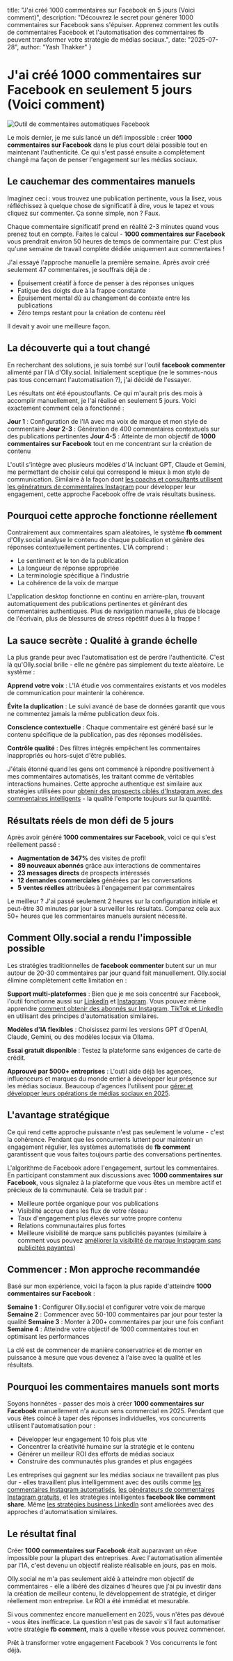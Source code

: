   title: "J'ai créé 1000 commentaires sur Facebook en 5 jours (Voici comment)",
  description: "Découvrez le secret pour générer 1000 commentaires sur Facebook sans s'épuiser. Apprenez comment les outils de commentaires Facebook et l'automatisation des commentaires fb peuvent transformer votre stratégie de médias sociaux.",
  date: "2025-07-28",
  author: "Yash Thakker"
}

# J'ai créé 1000 commentaires sur Facebook en seulement 5 jours (Voici comment)

![Outil de commentaires automatiques Facebook](/images/blog-posts/facebook-1000-comments.jpeg)

Le mois dernier, je me suis lancé un défi impossible : créer **1000 commentaires sur Facebook** dans le plus court délai possible tout en maintenant l'authenticité. Ce qui s'est passé ensuite a complètement changé ma façon de penser l'engagement sur les médias sociaux.

## Le cauchemar des commentaires manuels

Imaginez ceci : vous trouvez une publication pertinente, vous la lisez, vous réfléchissez à quelque chose de significatif à dire, vous le tapez et vous cliquez sur commenter. Ça sonne simple, non ? Faux.

Chaque commentaire significatif prend en réalité 2-3 minutes quand vous prenez tout en compte. Faites le calcul - **1000 commentaires sur Facebook** vous prendrait environ 50 heures de temps de commentaire pur. C'est plus qu'une semaine de travail complète dédiée uniquement aux commentaires !

J'ai essayé l'approche manuelle la première semaine. Après avoir créé seulement 47 commentaires, je souffrais déjà de :
- Épuisement créatif à force de penser à des réponses uniques
- Fatigue des doigts due à la frappe constante
- Épuisement mental dû au changement de contexte entre les publications
- Zéro temps restant pour la création de contenu réel

Il devait y avoir une meilleure façon.

## La découverte qui a tout changé

En recherchant des solutions, je suis tombé sur l'outil **facebook commenter** alimenté par l'IA d'Olly.social. Initialement sceptique (ne le sommes-nous pas tous concernant l'automatisation ?), j'ai décidé de l'essayer.

Les résultats ont été époustouflants. Ce qui m'aurait pris des mois à accomplir manuellement, je l'ai réalisé en seulement 5 jours. Voici exactement comment cela a fonctionné :

**Jour 1** : Configuration de l'IA avec ma voix de marque et mon style de commentaire
**Jour 2-3** : Génération de 400 commentaires contextuels sur des publications pertinentes
**Jour 4-5** : Atteinte de mon objectif de **1000 commentaires sur Facebook** tout en me concentrant sur la création de contenu

L'outil s'intègre avec plusieurs modèles d'IA incluant GPT, Claude et Gemini, me permettant de choisir celui qui correspond le mieux à mon style de communication. Similaire à la façon dont [les coachs et consultants utilisent les générateurs de commentaires Instagram](https://www.olly.social/blog/post/how-coaches-consultants-use-ig-comment-generator) pour développer leur engagement, cette approche Facebook offre de vrais résultats business.

## Pourquoi cette approche fonctionne réellement

Contrairement aux commentaires spam aléatoires, le système **fb comment** d'Olly.social analyse le contenu de chaque publication et génère des réponses contextuellement pertinentes. L'IA comprend :

- Le sentiment et le ton de la publication
- La longueur de réponse appropriée
- La terminologie spécifique à l'industrie
- La cohérence de la voix de marque

L'application desktop fonctionne en continu en arrière-plan, trouvant automatiquement des publications pertinentes et générant des commentaires authentiques. Plus de navigation manuelle, plus de blocage de l'écrivain, plus de blessures de stress répétitif dues à la frappe !

## La sauce secrète : Qualité à grande échelle

La plus grande peur avec l'automatisation est de perdre l'authenticité. C'est là qu'Olly.social brille - elle ne génère pas simplement du texte aléatoire. Le système :

**Apprend votre voix** : L'IA étudie vos commentaires existants et vos modèles de communication pour maintenir la cohérence.

**Évite la duplication** : Le suivi avancé de base de données garantit que vous ne commentez jamais la même publication deux fois.

**Conscience contextuelle** : Chaque commentaire est généré basé sur le contenu spécifique de la publication, pas des réponses modélisées.

**Contrôle qualité** : Des filtres intégrés empêchent les commentaires inappropriés ou hors-sujet d'être publiés.

J'étais étonné quand les gens ont commencé à répondre positivement à mes commentaires automatisés, les traitant comme de véritables interactions humaines. Cette approche authentique est similaire aux stratégies utilisées pour [obtenir des prospects ciblés d'Instagram avec des commentaires intelligents](https://www.olly.social/blog/post/how-to-get-targeted-leads-from-instagram-with-smart-commenting) - la qualité l'emporte toujours sur la quantité.

## Résultats réels de mon défi de 5 jours

Après avoir généré **1000 commentaires sur Facebook**, voici ce qui s'est réellement passé :

- **Augmentation de 347%** des visites de profil
- **89 nouveaux abonnés** grâce aux interactions de commentaires
- **23 messages directs** de prospects intéressés
- **12 demandes commerciales** générées par les conversations
- **5 ventes réelles** attribuées à l'engagement par commentaires

Le meilleur ? J'ai passé seulement 2 heures sur la configuration initiale et peut-être 30 minutes par jour à surveiller les résultats. Comparez cela aux 50+ heures que les commentaires manuels auraient nécessité.

## Comment Olly.social a rendu l'impossible possible

Les stratégies traditionnelles de **facebook commenter** butent sur un mur autour de 20-30 commentaires par jour quand fait manuellement. Olly.social élimine complètement cette limitation en :

**Support multi-plateformes** : Bien que je me sois concentré sur Facebook, l'outil fonctionne aussi sur [LinkedIn](https://www.olly.social/blog/post/how-to-get-10-plus-leads-everyday-from-linkedin-using-organic-strategies) et [Instagram](https://www.olly.social/blog/post/how-to-get-targeted-leads-from-instagram-with-smart-commenting). Vous pouvez même apprendre [comment obtenir des abonnés sur Instagram, TikTok et LinkedIn](https://www.olly.social/blog/post/how-to-get-followers-instagram-tiktok-linkedin) en utilisant des principes d'automatisation similaires.

**Modèles d'IA flexibles** : Choisissez parmi les versions GPT d'OpenAI, Claude, Gemini, ou des modèles locaux via Ollama.

**Essai gratuit disponible** : Testez la plateforme sans exigences de carte de crédit.

**Approuvé par 5000+ entreprises** : L'outil aide déjà les agences, influenceurs et marques du monde entier à développer leur présence sur les médias sociaux. Beaucoup d'agences l'utilisent pour [gérer et développer leurs opérations de médias sociaux en 2025](https://www.olly.social/blog/post/how-to-manage-and-scale-your-social-media-agency-in-2025).

## L'avantage stratégique

Ce qui rend cette approche puissante n'est pas seulement le volume - c'est la cohérence. Pendant que les concurrents luttent pour maintenir un engagement régulier, les systèmes automatisés de **fb comment** garantissent que vous faites toujours partie des conversations pertinentes.

L'algorithme de Facebook adore l'engagement, surtout les commentaires. En participant constamment aux discussions avec **1000 commentaires sur Facebook**, vous signalez à la plateforme que vous êtes un membre actif et précieux de la communauté. Cela se traduit par :

- Meilleure portée organique pour vos publications
- Visibilité accrue dans les flux de votre réseau
- Taux d'engagement plus élevés sur votre propre contenu
- Relations communautaires plus fortes
- Meilleure visibilité de marque sans publicités payantes (similaire à comment vous pouvez [améliorer la visibilité de marque Instagram sans publicités payantes](https://www.olly.social/blog/post/improve-instagram-brand-visibility-without-paid-ads))

## Commencer : Mon approche recommandée

Basé sur mon expérience, voici la façon la plus rapide d'atteindre **1000 commentaires sur Facebook** :

**Semaine 1** : Configurer Olly.social et configurer votre voix de marque
**Semaine 2** : Commencer avec 50-100 commentaires par jour pour tester la qualité
**Semaine 3** : Monter à 200+ commentaires par jour une fois confiant
**Semaine 4** : Atteindre votre objectif de 1000 commentaires tout en optimisant les performances

La clé est de commencer de manière conservatrice et de monter en puissance à mesure que vous devenez à l'aise avec la qualité et les résultats.

## Pourquoi les commentaires manuels sont morts

Soyons honnêtes - passer des mois à créer **1000 commentaires sur Facebook** manuellement n'a aucun sens commercial en 2025. Pendant que vous êtes coincé à taper des réponses individuelles, vos concurrents utilisent l'automatisation pour :

- Développer leur engagement 10 fois plus vite
- Concentrer la créativité humaine sur la stratégie et le contenu
- Générer un meilleur ROI des efforts de médias sociaux
- Construire des communautés plus grandes et plus engagées

Les entreprises qui gagnent sur les médias sociaux ne travaillent pas plus dur - elles travaillent plus intelligemment avec des outils comme [les commentaires Instagram automatisés](https://www.olly.social/blog/post/automate-instagram-comments-without-sounding-spammy), [les générateurs de commentaires Instagram gratuits](https://www.olly.social/blog/post/free-instagram-comment-generators), et les stratégies intelligentes **facebook like comment share**. Même [les stratégies business LinkedIn](https://www.olly.social/blog/post/how-does-linkedin-as-a-business-help-small-businesses-succeed) sont améliorées avec des approches d'automatisation similaires.

## Le résultat final

Créer **1000 commentaires sur Facebook** était auparavant un rêve impossible pour la plupart des entreprises. Avec l'automatisation alimentée par l'IA, c'est devenu un objectif réaliste réalisable en jours, pas en mois.

Olly.social ne m'a pas seulement aidé à atteindre mon objectif de commentaires - elle a libéré des dizaines d'heures que j'ai pu investir dans la création de meilleur contenu, le développement de stratégie, et diriger réellement mon entreprise. Le ROI a été immédiat et mesurable.

Si vous commentez encore manuellement en 2025, vous n'êtes pas dévoué - vous êtes inefficace. La question n'est pas de savoir s'il faut automatiser votre stratégie **fb comment**, mais à quelle vitesse vous pouvez commencer.

Prêt à transformer votre engagement Facebook ? Vos concurrents le font déjà.